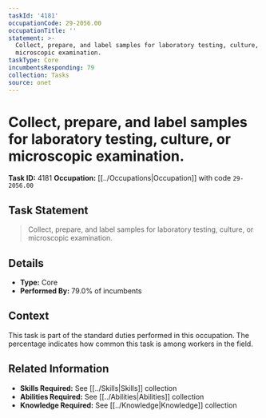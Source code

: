 ```yaml
---
taskId: '4181'
occupationCode: 29-2056.00
occupationTitle: ''
statement: >-
  Collect, prepare, and label samples for laboratory testing, culture, or
  microscopic examination.
taskType: Core
incumbentsResponding: 79
collection: Tasks
source: onet
---
```

# Collect, prepare, and label samples for laboratory testing, culture, or microscopic examination.

**Task ID:** 4181
**Occupation:** [[../Occupations|Occupation]] with code `29-2056.00`

## Task Statement

> Collect, prepare, and label samples for laboratory testing, culture, or microscopic examination.

## Details

- **Type:** Core
- **Performed By:** 79.0% of incumbents

## Context

This task is part of the standard duties performed in this occupation. The percentage indicates how common this task is among workers in the field.

## Related Information

- **Skills Required:** See [[../Skills|Skills]] collection
- **Abilities Required:** See [[../Abilities|Abilities]] collection
- **Knowledge Required:** See [[../Knowledge|Knowledge]] collection
